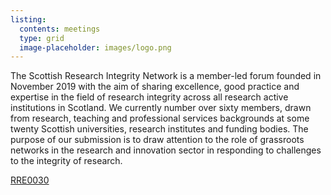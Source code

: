 ```yaml
---
listing:
  contents: meetings
  type: grid
  image-placeholder: images/logo.png
---
```

The Scottish Research Integrity Network is a member-led forum founded in November 2019 with the aim of sharing excellence, good practice and expertise in the field of research integrity across all research active institutions in Scotland. We currently number over sixty members, drawn from research, teaching and professional services backgrounds at some twenty Scottish universities, research institutes and funding bodies. The purpose of our submission is to draw attention to the role of grassroots networks in the research and innovation sector in responding to challenges to the integrity of research.

[RRE0030](https://committees.parliament.uk/writtenevidence/39653/pdf/)